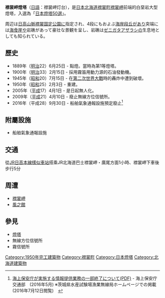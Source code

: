 '''襟裳岬燈塔'''（[[日语|日語]]：襟裳岬灯台），是[[日本|日本]][[北海道|北海道]][[襟裳町|襟裳町]][[襟裳岬|襟裳岬]]前端的白堊岩大型燈塔，入選為「[[日本燈塔50選|日本燈塔50選]]」。

{{TransH}}
周辺は[[日高山脈襟裳国定公園|日高山脈襟裳国定公園]]に指定され、4段にもおよぶ[[海岸段丘|海岸段丘]]があり突端には[[海食崖|海食崖]]や岩礁があって豪壮な景観を呈し、岩礁は[[ゼニガタアザラシ|ゼニガタアザラシ]]の生息地としても知られている。
{{TransF}}

== 歷史 ==
* 1889年（[[明治|明治]]22）6月25日 - 點燈。當時為第1等燈塔。
* 1900年（[[明治|明治]]33）2月15日 - 採用霧笛用動力源的石油發動機。
* 1945年（[[昭和|昭和]]20）7月15日 - 在[[第二次世界大战|第二次世界大戰]]時的轟炸中遭到破壞。
* 1950年（[[昭和|昭和]]25）2月3日 - 重建。
* 2005年（[[平成|平成]]17）4月1日 - 是日起無人化。
* 2009年（[[平成|平成]]21）4月10日 - 廢止無線方位信號所。
* 2016年（平成28）9月30日 - 船舶氣象通報設施預定廢止<ref>[http://gyomusen.sakura.ne.jp/makiami/kaihoosirase.pdf 海上保安庁が実施する情報提供業務の一部終了について(PDF)] {{Wayback|url=http://gyomusen.sakura.ne.jp/makiami/kaihoosirase.pdf |date=20160817120116 }} - 海上保安庁交通部　(2016年5月) ※茨城県水産試験場漁業無線局ホームページでの掲載(2016年7月12日閲覧)　</ref>

== 附屬設施 ==
* 船舶氣象通報設施

== 交通 ==
從[[JR|JR]][[日高本線|日高本線]][[樣似站|樣似車站]]搭乘JR北海道巴士襟裳岬・廣尾方面1小時、襟裳岬下車後步行5分

== 周遭 ==
* [[襟裳岬|襟裳岬]]
* [[風の館|風之館]]

== 參見 ==
* [[灯塔|燈塔]]
* 無線方位信號所
* 霧信號所
<references />
[[Category:1950年完工建築物|Category:1950年完工建築物]]
[[Category:襟裳町|Category:襟裳町]]
[[Category:日本燈塔|Category:日本燈塔]]
[[Category:北海道建築物|Category:北海道建築物]]